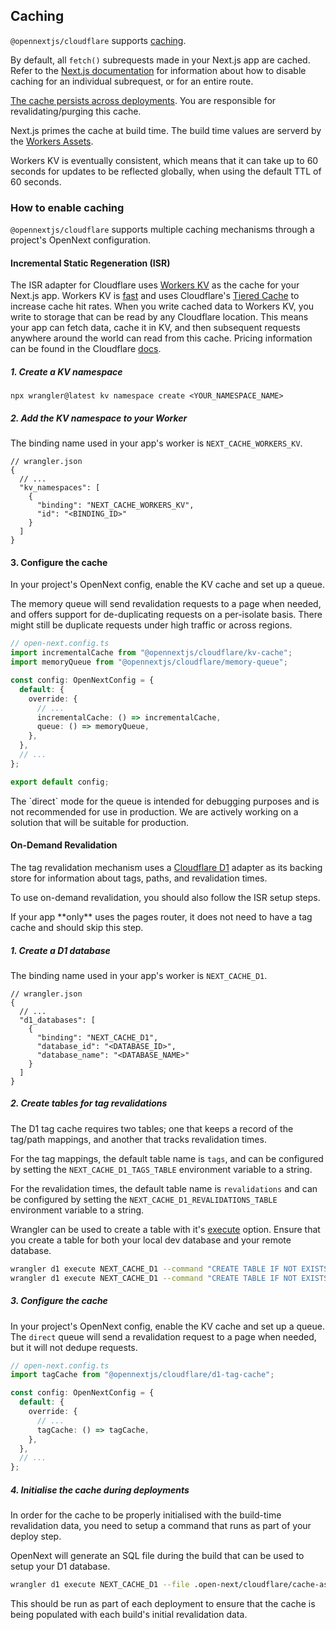 
## Caching

`@opennextjs/cloudflare` supports [caching](https://nextjs.org/docs/app/building-your-application/data-fetching/fetching-caching-and-revalidating#caching-data).

By default, all `fetch()` subrequests made in your Next.js app are cached. Refer to the [Next.js documentation](https://nextjs.org/docs/app/building-your-application/caching#opting-out-1) for information about how to disable caching for an individual subrequest, or for an entire route.

[The cache persists across deployments](https://nextjs.org/docs/app/building-your-application/caching#data-cache). You are responsible for revalidating/purging this cache.

Next.js primes the cache at build time. The build time values are serverd by the [Workers Assets](https://developers.cloudflare.com/workers/static-assets/).

<Callout>
Workers KV is eventually consistent, which means that it can take up to 60 seconds for updates to be reflected globally, when using the default TTL of 60 seconds.
</Callout>

### How to enable caching

`@opennextjs/cloudflare` supports multiple caching mechanisms through a project's OpenNext configuration.

#### Incremental Static Regeneration (ISR)

The ISR adapter for Cloudflare uses [Workers KV](https://developers.cloudflare.com/kv/) as the cache for your Next.js app. Workers KV is [fast](https://blog.cloudflare.com/faster-workers-kv) and uses Cloudflare's [Tiered Cache](https://developers.cloudflare.com/cache/how-to/tiered-cache/) to increase cache hit rates. When you write cached data to Workers KV, you write to storage that can be read by any Cloudflare location. This means your app can fetch data, cache it in KV, and then subsequent requests anywhere around the world can read from this cache. Pricing information can be found in the Cloudflare [docs](https://developers.cloudflare.com/workers/platform/pricing/#workers-kv).

##### 1. Create a KV namespace

```
npx wrangler@latest kv namespace create <YOUR_NAMESPACE_NAME>
```

##### 2. Add the KV namespace to your Worker

The binding name used in your app's worker is `NEXT_CACHE_WORKERS_KV`.

```jsonc
// wrangler.json
{
  // ...
  "kv_namespaces": [
    {
      "binding": "NEXT_CACHE_WORKERS_KV",
      "id": "<BINDING_ID>"
    }
  ]
}
```

#### 3. Configure the cache

In your project's OpenNext config, enable the KV cache and set up a queue.

The memory queue will send revalidation requests to a page when needed, and offers support for de-duplicating requests on a per-isolate basis. There might still be duplicate requests under high traffic or across regions.

```ts
// open-next.config.ts
import incrementalCache from "@opennextjs/cloudflare/kv-cache";
import memoryQueue from "@opennextjs/cloudflare/memory-queue";

const config: OpenNextConfig = {
  default: {
    override: {
      // ...
      incrementalCache: () => incrementalCache,
      queue: () => memoryQueue,
    },
  },
  // ...
};

export default config;
```


<Callout>
  The `direct` mode for the queue is intended for debugging purposes and is not recommended for use in production. We are actively working on a solution that will be suitable for production.
</Callout>

#### On-Demand Revalidation

The tag revalidation mechanism uses a [Cloudflare D1](https://developers.cloudflare.com/d1/) adapter as its backing store for information about tags, paths, and revalidation times.

To use on-demand revalidation, you should also follow the ISR setup steps.

<Callout>
  If your app **only** uses the pages router, it does not need to have a tag cache and should skip this step.
</Callout>

##### 1. Create a D1 database

The binding name used in your app's worker is `NEXT_CACHE_D1`.

```jsonc
// wrangler.json
{
  // ...
  "d1_databases": [
    {
      "binding": "NEXT_CACHE_D1",
      "database_id": "<DATABASE_ID>",
      "database_name": "<DATABASE_NAME>"
    }
  ]
}
```

##### 2. Create tables for tag revalidations

The D1 tag cache requires two tables; one that keeps a record of the tag/path mappings, and another that tracks revalidation times.

For the tag mappings, the default table name is `tags`, and can be configured by setting the `NEXT_CACHE_D1_TAGS_TABLE` environment variable to a string.

For the revalidation times, the default table name is `revalidations` and can be configured by setting the `NEXT_CACHE_D1_REVALIDATIONS_TABLE` environment variable to a string.

Wrangler can be used to create a table with it's [execute](https://developers.cloudflare.com/d1/wrangler-commands/#d1-execute) option. Ensure that you create a table for both your local dev database and your remote database.

```sh
wrangler d1 execute NEXT_CACHE_D1 --command "CREATE TABLE IF NOT EXISTS tags (tag TEXT NOT NULL, path TEXT NOT NULL, UNIQUE(tag, path) ON CONFLICT REPLACE)"
wrangler d1 execute NEXT_CACHE_D1 --command "CREATE TABLE IF NOT EXISTS revalidations (tag TEXT NOT NULL, revalidatedAt INTEGER NOT NULL, UNIQUE(tag) ON CONFLICT REPLACE)"
```

##### 3. Configure the cache

In your project's OpenNext config, enable the KV cache and set up a queue. The `direct` queue will send a revalidation request to a page when needed, but it will not dedupe requests.

```ts
// open-next.config.ts
import tagCache from "@opennextjs/cloudflare/d1-tag-cache";

const config: OpenNextConfig = {
  default: {
    override: {
      // ...
      tagCache: () => tagCache,
    },
  },
  // ...
};
```

##### 4. Initialise the cache during deployments

In order for the cache to be properly initialised with the build-time revalidation data, you need to setup a command that runs as part of your deploy step.

OpenNext will generate an SQL file during the build that can be used to setup your D1 database.

```sh
wrangler d1 execute NEXT_CACHE_D1 --file .open-next/cloudflare/cache-assets-manifest.sql
```

This should be run as part of each deployment to ensure that the cache is being populated with each build's initial revalidation data.
